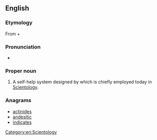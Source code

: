 ==English==

===Etymology===
From {{term|διά||through|tr=dia|lang=grc|sc=polytonic}} + {{term|νοῦς||mind|tr=nous|lang=grc|sc=polytonic}}

===Pronunciation===
* {{a|UK}} {{IPA|/daɪəˈnɛtɪks/}}

===Proper noun===
{{en-proper noun}}

# A self-help system designed by {{w|L. Ron Hubbard}} which is chiefly employed today in [[Scientology]].

===Anagrams===
* [[actinides#English|actinides]]
* [[andesitic#English|andesitic]]
* [[indicates#English|indicates]]

[[Category:en:Scientology]]